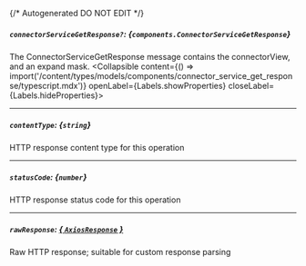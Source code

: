 {/* Autogenerated DO NOT EDIT  */}

##### `connectorServiceGetResponse?`: *{`components.ConnectorServiceGetResponse`}*
The ConnectorServiceGetResponse message contains the connectorView, and an expand mask.
<Collapsible content={() => import('/content/types/models/components/connector_service_get_response/typescript.mdx')} openLabel={Labels.showProperties} closeLabel={Labels.hideProperties}>
</Collapsible>

---
##### `contentType`: *{`string`}*
HTTP response content type for this operation

---
##### `statusCode`: *{`number`}*
HTTP response status code for this operation

---
##### `rawResponse`: [*{ `AxiosResponse` }*](https://axios-http.com/docs/res_schema)
Raw HTTP response; suitable for custom response parsing


